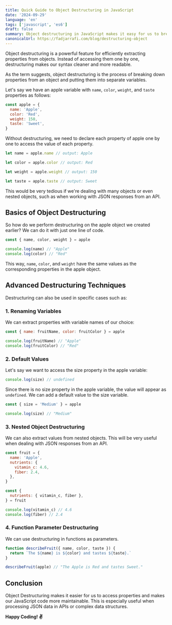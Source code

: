 ```yaml
---
title: Quick Guide to Object Destructuring in JavaScript
date: '2024-09-29'
language: 'en'
tags: ['javascript', 'es6']
draft: false
summary: Object destructuring in JavaScript makes it easy for us to break down objects and assign their properties to individual variables.
canonicalUrl: https://fadjarrafi.com/blog/destructuring-object
---
```


Object destructuring is a powerful feature for efficiently extracting properties from objects. Instead of accessing them one by one, destructuring makes our syntax cleaner and more readable.

As the term suggests, object destructuring is the process of breaking down properties from an object and putting them into separate variables.

Let's say we have an apple variable with `name`, `color`, `weight`, and `taste` properties as follows:

```js
const apple = {
  name: 'Apple',
  color: 'Red',
  weight: 150,
  taste: 'Sweet',
}
```

Without destructuring, we need to declare each property of apple one by one to access the value of each property.

```js
let name = apple.name // output: Apple

let color = apple.color // output: Red

let weight = apple.weight // output: 150

let taste = apple.taste // output: Sweet
```

This would be very tedious if we're dealing with many objects or even nested objects, such as when working with JSON responses from an API.

## Basics of Object Destructuring

So how do we perform destructuring on the apple object we created earlier? We can do it with just one line of code.

```js
const { name, color, weight } = apple

console.log(name) // "Apple"
console.log(color) // "Red"
```

This way, `name`, `color`, and `weight` have the same values as the corresponding properties in the apple object.

## Advanced Destructuring Techniques

Destructuring can also be used in specific cases such as:

### 1. Renaming Variables

We can extract properties with variable names of our choice:

```js
const { name: fruitName, color: fruitColor } = apple

console.log(fruitName) // "Apple"
console.log(fruitColor) // "Red"
```

### 2. Default Values

Let's say we want to access the size property in the apple variable:

```js
console.log(size) // undefined
```

Since there is no size property in the apple variable, the value will appear as `undefined`. We can add a default value to the size variable.

```js
const { size = 'Medium' } = apple

console.log(size) // "Medium"
```

### 3. Nested Object Destructuring

We can also extract values from nested objects. This will be very useful when dealing with JSON responses from an API.

```js
const fruit = {
  name: 'Apple',
  nutrients: {
    vitamin_c: 4.6,
    fiber: 2.4,
  },
}

const {
  nutrients: { vitamin_c, fiber },
} = fruit

console.log(vitamin_c) // 4.6
console.log(fiber) // 2.4
```

### 4. Function Parameter Destructuring

We can use destructuring in functions as parameters.

```js
function describeFruit({ name, color, taste }) {
  return `The ${name} is ${color} and tastes ${taste}.`
}

describeFruit(apple) // "The Apple is Red and tastes Sweet."
```

## Conclusion

Object Destructuring makes it easier for us to access properties and makes our JavaScript code more maintainable. This is especially useful when processing JSON data in APIs or complex data structures.

**Happy Coding! ✌️**
